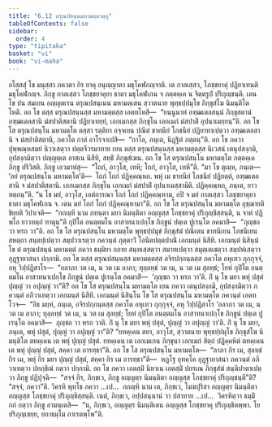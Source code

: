 ```yaml
---
title: "6.12 ตรุณปสนฺนมหามตฺตวตฺถุ"
tableOfContents: false
sidebar:
  order: 4
type: "tipitaka"
basket: "vi"
book: "vi-maha"
---
```



<DynamicBreadcrumb />

<Division number="283" book="vi-maha">

<Paragraph number="1286" book="vi-maha">
อโสฺสสุํ โข มนุสฺสา ภควตา กิร ยาคุ อนุญฺญาตา มธุโคฬกญฺจาติ. เต กาลเสฺสว, โภชฺชยาคุํ ปฏิยาเทนฺติ มธุโคฬกญฺจ. ภิกฺขู กาลเสฺสว โภชฺชยาคุยา ธาตา มธุโคฬเกน จ ภตฺตคฺเค น จิตฺตรูปํ ปริภุญฺชนฺติ. เตน โข ปน สมเยน อญฺญตเรน ตรุณปสนฺเนน มหามตฺเตน สฺวาตนาย พุทฺธปฺปมุโข ภิกฺขุสํโฆ นิมนฺติโต โหติ. อถ โข ตสฺส ตรุณปสนฺนสฺส มหามตฺตสฺส เอตทโหสิ—  “ยนฺนูนาหํ อฑฺฒเตลสนฺนํ ภิกฺขุสตานํ อฑฺฒเตลสานิ มํสปาติสตานิ ปฏิยาเทยฺยํ, เอกเมกสฺส ภิกฺขุโน เอกเมกํ มํสปาติํ อุปนาเมยฺยนฺ”ติ. อถ โข โส ตรุณปสนฺโน มหามตฺโต ตสฺสา รตฺติยา อจฺจเยน ปณีตํ ขาทนียํ โภชนียํ ปฏิยาทาเปตฺวา อฑฺฒเตลสานิ จ มํสปาติสตานิ, ภควโต กาลํ อาโรจาเปสิ—  “กาโล, ภนฺเต, นิฏฺฐิตํ ภตฺตนฺ”ติ. อถ โข ภควา ปุพฺพณฺหสมยํ นิวาเสตฺวา ปตฺตจีวรมาทาย เยน ตสฺส ตรุณปสนฺนสฺส มหามตฺตสฺส นิเวสนํ เตนุปสงฺกมิ, อุปสงฺกมิตฺวา ปญฺญตฺเต อาสเน นิสีทิ, สทฺธิํ ภิกฺขุสํเฆน. อถ โข โส ตรุณปสนฺโน มหามตฺโต ภตฺตคฺเค ภิกฺขู ปริวิสติ. ภิกฺขู เอวมาหํสุ—  “โถกํ, อาวุโส, เทหิ; โถกํ, อาวุโส, เทหี”ติ. “มา โข ตุเมฺห, ภนฺเต—  ‘อยํ ตรุณปสนฺโน มหามตฺโต’ติ—  โถกํ โถกํ ปฏิคฺคณฺหถ. พหุํ เม ขาทนียํ โภชนียํ ปฏิยตฺตํ, อฑฺฒเตลสานิ จ มํสปาติสตานิ. เอกเมกสฺส ภิกฺขุโน เอกเมกํ มํสปาติํ อุปนาเมสฺสามีติ. ปฏิคฺคณฺหถ, ภนฺเต, ยาวทตฺถนฺ”ติ. “น โข มยํ, อาวุโส, เอตํการณา โถกํ โถกํ ปฏิคฺคณฺหาม, อปิ จ มยํ กาลเสฺสว โภชฺชยาคุยา ธาตา มธุโคฬเกน จ. เตน มยํ โถกํ โถกํ ปฏิคฺคณฺหามา”ติ. อถ โข โส ตรุณปสนฺโน มหามตฺโต อุชฺฌายติ ขิยฺยติ วิปาเจติ—  “กถญฺหิ นาม ภทนฺตา มยา นิมนฺติตา อญฺญสฺส โภชฺชยาคุํ ปริภุญฺชิสฺสนฺติ, น จาหํ ปฏิพโล ยาวทตฺถํ ทาตุนฺ”ติ กุปิโต อนตฺตมโน อาสาทนาเปกฺโข ภิกฺขูนํ ปตฺเต ปูเรนฺโต อคมาสิ—  “ภุญฺชถ วา หรถ วา”ติ. อถ โข โส ตรุณปสนฺโน มหามตฺโต พุทฺธปฺปมุขํ ภิกฺขุสํฆํ ปณีเตน ขาทนีเยน โภชนีเยน สหตฺถา สนฺตปฺเปตฺวา สมฺปวาเรตฺวา ภควนฺตํ ภุตฺตาวิํ โอนีตปตฺตปาณิํ เอกมนฺตํ นิสีทิ. เอกมนฺตํ นิสินฺนํ โข ตํ ตรุณปสนฺนํ มหามตฺตํ ภควา ธมฺมิยา กถาย สนฺทเสฺสตฺวา สมาทเปตฺวา สมุตฺเตเชตฺวา สมฺปหํเสตฺวา อุฏฺฐายาสนา ปกฺกามิ.
</Paragraph>

<Paragraph number="1287" book="vi-maha">
อถ โข ตสฺส ตรุณปสนฺนสฺส มหามตฺตสฺส อจิรปกฺกนฺตสฺส ภควโต อหุเทว กุกฺกุจฺจํ, อหุ วิปฺปฏิสาโร—  “อลาภา วต เม, น วต เม ลาภา; ทุลฺลทฺธํ วต เม, น วต เม สุลทฺธํ; โยหํ กุปิโต อนตฺตมโน อาสาทนาเปกฺโข ภิกฺขูนํ ปตฺเต ปูเรนฺโต อคมาสิํ—  ‘ภุญฺชถ วา หรถ วา’ติ. กิํ นุ โข มยา พหุํ ปสุตํ ปุญฺญํ วา อปุญฺญํ วา”ติ? อถ โข โส ตรุณปสนฺโน มหามตฺโต เยน ภควา เตนุปสงฺกมิ, อุปสงฺกมิตฺวา ภควนฺตํ อภิวาเทตฺวา เอกมนฺตํ นิสีทิ. เอกมนฺตํ นิสินฺโน โข โส ตรุณปสนฺโน มหามตฺโต ภควนฺตํ เอตทโวจ—  “อิธ มยฺหํ, ภนฺเต, อจิรปกฺกนฺตสฺส ภควโต อหุเทว กุกฺกุจฺจํ, อหุ วิปฺปฏิสาโร ‘อลาภา วต เม, น วต เม ลาภา; ทุลฺลทฺธํ วต เม, น วต เม สุลทฺธํ; โยหํ กุปิโต อนตฺตมโน อาสาทนาเปกฺโข ภิกฺขูนํ ปตฺเต ปูเรนฺโต อคมาสิํ—  ภุญฺชถ วา หรถ วาติ. กิํ นุ โข มยา พหุํ ปสุตํ, ปุญฺญํ วา อปุญฺญํ วา’ติ. กิํ นุ โข มยา, ภนฺเต, พหุํ ปสุตํ, ปุญฺญํ วา อปุญฺญํ วา”ติ? “ยทคฺเคน ตยา, อาวุโส, สฺวาตนาย พุทฺธปฺปมุโข ภิกฺขุสํโฆ นิมนฺติโต ตทคฺเคน เต พหุํ ปุญฺญํ ปสุตํ. ยทคฺเคน เต เอกเมเกน ภิกฺขุนา เอกเมกํ สิตฺถํ ปฏิคฺคหิตํ ตทคฺเคน เต พหุํ ปุญฺญํ ปสุตํ, สคฺคา เต อารทฺธา”ติ. อถ โข โส ตรุณปสนฺโน มหามตฺโต—  “ลาภา กิร เม, สุลทฺธํ กิร เม, พหุํ กิร มยา ปุญฺญํ ปสุตํ, สคฺคา กิร เม อารทฺธา”ติ—  หฏฺโฐ อุทคฺโค อุฏฺฐายาสนา ภควนฺตํ อภิวาเทตฺวา ปทกฺขิณํ กตฺวา ปกฺกามิ. อถ โข ภควา เอตสฺมิํ นิทาเน เอตสฺมิํ ปกรเณ ภิกฺขุสํฆํ สนฺนิปาตาเปตฺวา ภิกฺขู ปฏิปุจฺฉิ—  “สจฺจํ กิร, ภิกฺขเว, ภิกฺขู อญฺญตฺร นิมนฺติตา อญฺญสฺส โภชฺชยาคุํ ปริภุญฺชนฺตี”ติ? “สจฺจํ, ภควา”ติ. วิครหิ พุทฺโธ ภควา …เป…  กถญฺหิ นาม เต, ภิกฺขเว, โมฆปุริสา อญฺญตฺร นิมนฺติตา อญฺญสฺส โภชฺชยาคุํ ปริภุญฺชิสฺสนฺติ. เนตํ, ภิกฺขเว, อปฺปสนฺนานํ วา ปสาทาย …เป…  วิครหิตฺวา ธมฺมิํ กถํ กตฺวา ภิกฺขู อามนฺเตสิ—  “น, ภิกฺขเว, อญฺญตฺร นิมนฺติเตน อญฺญสฺส โภชฺชยาคุ ปริภุญฺชิตพฺพา. โย ปริภุญฺเชยฺย, ยถาธมฺโม กาเรตพฺโพ”ติ.
</Paragraph>
</Division>